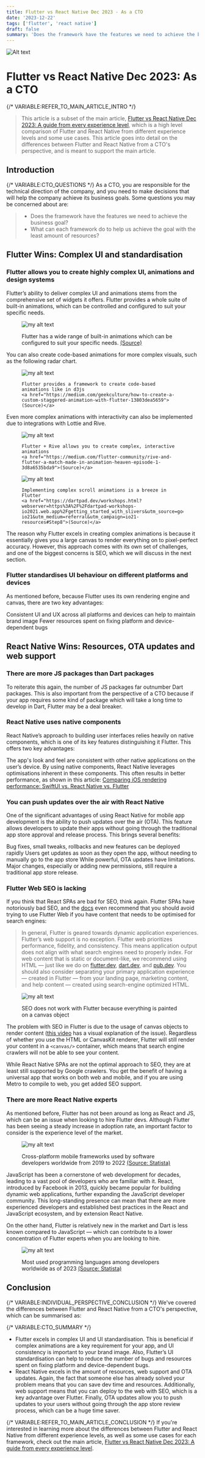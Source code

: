 ```yaml
---
title: Flutter vs React Native Dec 2023 - As a CTO
date: '2023-12-22'
tags: ['flutter', 'react native']
draft: false
summary: 'Does the framework have the features we need to achieve the business goal? What can each framework do to help us achieve the goal with the least amount of resources?'
---
```


![Alt text](/static/blog/flutter-vs-react-native/3-as-a-cto/images/image.png)
# Flutter vs React Native Dec 2023: As a CTO

{/* VARIABLE:REFER_TO_MAIN_ARTICLE_INTRO */}
> This article is a subset of the main article, [Flutter vs React Native Dec 2023: A guide from every experience level](../0-main/react-native-vs-flutter.md), which is a high level comparison of Flutter and React Native from different experience levels and some use cases. This article goes into detail on the differences between Flutter and React Native from a CTO's perspective, and is meant to support the main article.

## Introduction

{/* VARIABLE:CTO_QUESTIONS */}
As a CTO, you are responsible for the technical direction of the company, and you need to make decisions that will help the company achieve its business goals. Some questions you may be concerned about are:

> - Does the framework have the features we need to achieve the business goal?
> - What can each framework do to help us achieve the goal with the least amount of resources?

## Flutter Wins: Complex UI and standardisation
### Flutter allows you to create highly complex UI, animations and design systems

Flutter’s ability to deliver complex UI and animations stems from the comprehensive set of widgets it offers. Flutter provides a whole suite of built-in animations, which can be controlled and configured to suit your specific needs.

<figure>
<img src="/static/blog/flutter-vs-react-native/3-as-a-cto/images/animations.gif" alt="my alt text"/>
<figcaption style={{ textAlign: 'center', fontSize: 'smaller' }}>

Flutter has a wide range of built-in animations which can be configured to suit your specific needs.
<a href="https://pub.dev/packages/animations">
(Source)
</a>
</figcaption>
</figure>
You can also create code-based animations for more complex visuals, such as the following radar chart.

<figure>
  <img src="/static/blog/flutter-vs-react-native/3-as-a-cto/images/radar.gif" alt="my alt text"/>
  <figcaption style={{ textAlign: 'center', fontSize: 'smaller' }}>

    Flutter provides a framework to create code-based animations like in d3js
    <a href="https://medium.com/geekculture/how-to-create-a-custom-staggered-animation-with-flutter-13803dea5659">(Source)</a>
  </figcaption>
</figure>


Even more complex animations with interactivity can also be implemented due to integrations with Lottie and Rive.

<figure>
  <img src="/static/blog/flutter-vs-react-native/3-as-a-cto/images/rive.gif" alt="my alt text"/>
  <figcaption style={{ textAlign: 'center', fontSize: 'smaller' }}>

    Flutter + Rive allows you to create complex, interactive animations
    <a href="https://medium.com/flutter-community/rive-and-flutter-a-match-made-in-animation-heaven-episode-1-3d8a6535bda9">(Source)</a>
  </figcaption>
</figure>

<figure>
  <img src="/static/blog/flutter-vs-react-native/3-as-a-cto/images/scroll.gif" alt="my alt text"/>
  <figcaption style={{ textAlign: 'center', fontSize: 'smaller' }}>

    Implementing complex scroll animations is a breeze in Flutter
    <a href="https://dartpad.dev/workshops.html?webserver=https%3A%2F%2Fdartpad-workshops-io2021.web.app%2Fgetting_started_with_slivers&utm_source=google-io21&utm_medium=referral&utm_campaign=io21-resources#Step8">(Source)</a>
  </figcaption>
</figure>


The reason why Flutter excels in creating complex animations is because it essentially gives you a large canvas to render everything on to pixel-perfect accuracy. However, this approach comes with its own set of challenges, and one of the biggest concerns is SEO, which we will discuss in the next section.

### Flutter standardises UI behaviour on different platforms and devices

As mentioned before, because Flutter uses its own rendering engine and canvas, there are two key advantages:

Consistent UI and UX across all platforms and devices can help to maintain brand image
Fewer resources spent on fixing platform and device-dependent bugs



## React Native Wins: Resources, OTA updates and web support
### There are more JS packages than Dart packages

To reiterate this again, the number of JS packages far outnumber Dart packages. This is also important from the perspective of a CTO because if your app requires some kind of package which will take a long time to develop in Dart, Flutter may be a deal breaker.


### React Native uses native components

React Native’s approach to building user interfaces relies heavily on native components, which is one of its key features distinguishing it Flutter. This offers two key advantages:

The app's look and feel are consistent with other native applications on the user’s device.
By using native components, React Native leverages optimisations inherent in these components. This often results in better performance, as shown in this article: [Comparing iOS rendering performance: SwiftUI vs. React Native vs. Flutter](https://blog.theodo.com/2023/09/ios-rendering-performance/)



### You can push updates over the air with React Native

One of the significant advantages of using React Native for mobile app development is the ability to push updates over the air (OTA). This feature allows developers to update their apps without going through the traditional app store approval and release process. This brings several benefits:

Bug fixes, small tweaks, rollbacks and new features can be deployed rapidly
Users get updates as soon as they open the app, without needing to manually go to the app store
While powerful, OTA updates have limitations. Major changes, especially or adding new permissions, still require a traditional app store release.

### Flutter Web SEO is lacking

If you think that React SPAs are bad for SEO, think again. Flutter SPAs have notoriously bad SEO, and the [docs](https://docs.flutter.dev/platform-integration/web/faq#search-engine-optimization-seo) even recommend that you should avoid trying to use Flutter Web if you have content that needs to be optimised for search engines:

> In general, Flutter is geared towards dynamic application experiences. Flutter’s web support is no exception. Flutter web prioritizes performance, fidelity, and consistency. This means application output does not align with what search engines need to properly index. For web content that is static or document-like, we recommend using HTML — just like we do on [flutter.dev](https://flutter.dev/), [dart.dev](https://dart.dev/), and [pub.dev](https://pub.dev/). You should also consider separating your primary application experience — created in Flutter — from your landing page, marketing content, and help content — created using search-engine optimized HTML.


<figure>
<img src="/static/blog/flutter-vs-react-native/3-as-a-cto/images/image-1.png" alt="my alt text"/>
<figcaption style={{ textAlign: 'center', fontSize: 'smaller' }}>

SEO does not work with Flutter because everything is painted on a canvas object
</figcaption>
</figure>


The problem with SEO in Flutter is due to the usage of canvas objects to render content ([this video](https://www.youtube.com/watch?v=13XvM_zoye8&ab_channel=Aspiiire) has a visual explanation of the issue). Regardless of whether you use the HTML or CanvasKit renderer, Flutter will still render your content in a `<canvas/>` container, which means that search engine crawlers will not be able to see your content.

While React Native SPAs are not the optimal approach to SEO, they are at least still supported by Google crawlers. You get the benefit of having a universal app that works on both web and mobile, and if you are using Metro to compile to web, you get added SEO support.

### There are more React Native experts

As mentioned before, Flutter has not been around as long as React and JS, which can be an issue when looking to hire Flutter devs. Although Flutter has been seeing a steady increase in adoption rate, an important factor to consider is the experience level of the market.


<figure>
<img src="/static/blog/flutter-vs-react-native/3-as-a-cto/images/image-2.png" alt="my alt text"/>
<figcaption style={{ textAlign: 'center', fontSize: 'smaller' }}>

Cross-platform mobile frameworks used by software developers worldwide from 2019 to 2022
<a href="https://www.statista.com/statistics/869224/worldwide-software-developer-working-hours/">(Source: Statista)</a>
</figcaption>
</figure>


JavaScript has been a cornerstone of web development for decades, leading to a vast pool of developers who are familiar with it. React, introduced by Facebook in 2013, quickly became popular for building dynamic web applications, further expanding the JavaScript developer community. This long-standing presence can mean that there are more experienced developers and established best practices in the React and JavaScript ecosystem, and by extension React Native.

On the other hand, Flutter is relatively new in the market and Dart is less known compared to JavaScript — which can contribute to a lower concentration of Flutter experts when you are looking to hire.


<figure>
<img src="/static/blog/flutter-vs-react-native/3-as-a-cto/images/image-3.png" alt="my alt text"/>
<figcaption style={{ textAlign: 'center', fontSize: 'smaller' }}>

Most used programming languages among developers worldwide as of 2023
<a href="https://www.statista.com/statistics/869224/worldwide-software-developer-working-hours/">(Source: Statista)</a>

</figcaption>
</figure>



## Conclusion
{/* VARIABLE:INDIVIDUAL_PERSPECTIVE_CONCLUSION */}
We've covered the differences between Flutter and React Native from a CTO's perspective, which can be summarised as:

{/* VARIABLE:CTO_SUMMARY */}
- Flutter excels in complex UI and UI standardisation. This is beneficial if complex animations are a key requirement for your app, and UI consistency is important to your brand image. Also, Flutter’s UI standardisation can help to reduce the number of bugs and resources spent on fixing platform and device-dependent bugs.
- React Native excels in the amount of resources, web support and OTA updates. Again, the fact that someone else has already solved your problem means that you can save dev time and resources. Additionally, web support means that you can deploy to the web with SEO, which is a key advantage over Flutter. Finally, OTA updates allow you to push updates to your users without going through the app store review process, which can be a huge time saver.

{/* VARIABLE:REFER_TO_MAIN_ARTICLE_CONCLUSION */}
If you're interested in learning more about the differences between Flutter and React Native from different experience levels, as well as some use cases for each framework, check out the main article, [Flutter vs React Native Dec 2023: A guide from every experience level](../0-main/react-native-vs-flutter.md).

